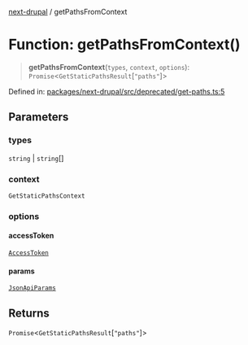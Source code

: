 [next-drupal](../globals.mdx) / getPathsFromContext

# Function: getPathsFromContext()

> **getPathsFromContext**(`types`, `context`, `options`): `Promise`\<`GetStaticPathsResult`\[`"paths"`\]\>

Defined in: [packages/next-drupal/src/deprecated/get-paths.ts:5](https://github.com/chapter-three/next-drupal/blob/b814feb907442ea504825c35810c973aeb865442/packages/next-drupal/src/deprecated/get-paths.ts#L5)

## Parameters

### types

`string` | `string`[]

### context

`GetStaticPathsContext`

### options

#### accessToken

[`AccessToken`](../interfaces/AccessToken.mdx)

#### params

[`JsonApiParams`](../type-aliases/JsonApiParams.mdx)

## Returns

`Promise`\<`GetStaticPathsResult`\[`"paths"`\]\>
